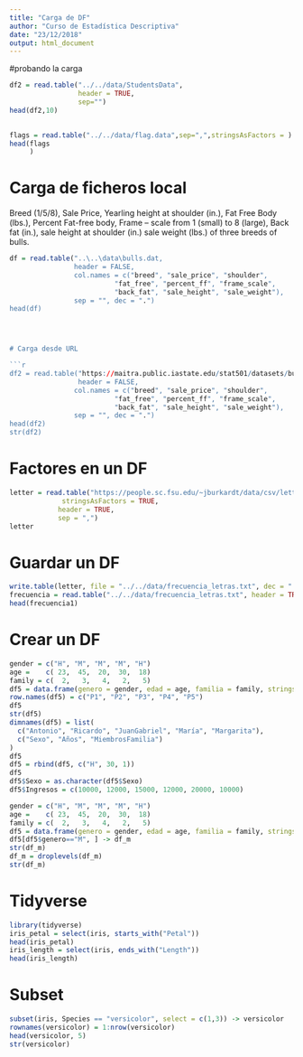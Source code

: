 ```yaml
---
title: "Carga de DF"
author: "Curso de Estadística Descriptiva"
date: "23/12/2018"
output: html_document
---
```


#probando la carga

```r
df2 = read.table("../../data/StudentsData",
                 header = TRUE,
                 sep="")
head(df2,10)
              
```
```r
flags = read.table("../../data/flag.data",sep=",",stringsAsFactors = )
head(flags
     )

```


# Carga de ficheros local

Breed (1/5/8), 
Sale Price, 
Yearling height at shoulder (in.), 
Fat Free Body (lbs.), 
Percent Fat-free body, 
Frame -- scale from 1 (small) to 8 (large), 
Back fat (in.), 
sale height at shoulder (in.) 
sale weight (lbs.) of three breeds of bulls.


```r
df = read.table("..\..\data\bulls.dat,
                header = FALSE, 
                col.names = c("breed", "sale_price", "shoulder",
                          "fat_free", "percent_ff", "frame_scale",
                          "back_fat", "sale_height", "sale_weight"),
                sep = "", dec = ".")
head(df)




# Carga desde URL

```r
df2 = read.table("https://maitra.public.iastate.edu/stat501/datasets/bulls.dat",
                 header = FALSE, 
                col.names = c("breed", "sale_price", "shoulder",
                          "fat_free", "percent_ff", "frame_scale",
                          "back_fat", "sale_height", "sale_weight"),
                sep = "", dec = ".")
head(df2)
str(df2)
```


# Factores en un DF

```r
letter = read.table("https://people.sc.fsu.edu/~jburkardt/data/csv/letter_frequency.csv",
             stringsAsFactors = TRUE,
            header = TRUE,
            sep = ",")
letter
```

# Guardar un DF

```r
write.table(letter, file = "../../data/frecuencia_letras.txt", dec = ".")
frecuencia = read.table("../../data/frecuencia_letras.txt", header = TRUE, dec = ".")
head(frecuencia1)
```


# Crear un DF

```r
gender = c("H", "M", "M", "M", "H")
age =    c( 23,  45,  20,  30,  18)
family = c(  2,   3,   4,   2,   5)
df5 = data.frame(genero = gender, edad = age, familia = family, stringsAsFactors = TRUE)
row.names(df5) = c("P1", "P2", "P3", "P4", "P5")
df5
str(df5)
dimnames(df5) = list(
  c("Antonio", "Ricardo", "JuanGabriel", "María", "Margarita"),
  c("Sexo", "Años", "MiembrosFamilia")
)
df5
df5 = rbind(df5, c("H", 30, 1))
df5
df5$Sexo = as.character(df5$Sexo)
df5$Ingresos = c(10000, 12000, 15000, 12000, 20000, 10000)
```


```r
gender = c("H", "M", "M", "M", "H")
age =    c( 23,  45,  20,  30,  18)
family = c(  2,   3,   4,   2,   5)
df5 = data.frame(genero = gender, edad = age, familia = family, stringsAsFactors = TRUE)
df5[df5$genero=="M", ] -> df_m
str(df_m)
df_m = droplevels(df_m)
str(df_m)
```

# Tidyverse
```r
library(tidyverse)
iris_petal = select(iris, starts_with("Petal"))
head(iris_petal)
iris_length = select(iris, ends_with("Length"))
head(iris_length)
```

# Subset
```r
subset(iris, Species == "versicolor", select = c(1,3)) -> versicolor
rownames(versicolor) = 1:nrow(versicolor)
head(versicolor, 5)
str(versicolor)
```


